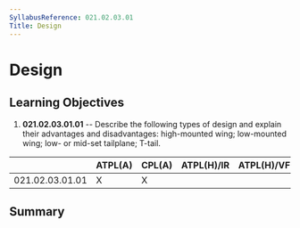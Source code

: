 ```yaml
---
SyllabusReference: 021.02.03.01
Title: Design
---
```


# Design

## Learning Objectives

1.  **021.02.03.01.01** -- Describe the following types of design and explain
    their advantages and disadvantages: high-mounted wing; low-mounted wing; low-
    or mid-set tailplane; T-tail.

|                 | ATPL(A) | CPL(A) | ATPL(H)/IR | ATPL(H)/VFR | CPL(H) | IR  | CBIR(A) |
| --------------- | ------- | ------ | ---------- | ----------- | ------ | --- | ------- |
| 021.02.03.01.01 | X       | X      |            |             |        |     |         |

## Summary
